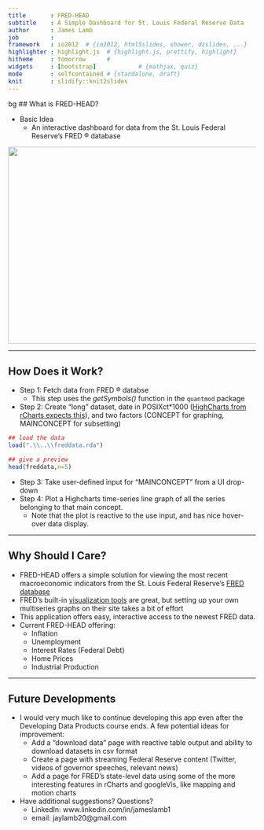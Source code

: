 ```yaml
---
title       : FRED-HEAD
subtitle    : A Simple Dashboard for St. Louis Federal Reserve Data
author      : James Lamb
job         : 
framework   : io2012  # {io2012, html5slides, shower, dzslides, ...}
highlighter : highlight.js  # {highlight.js, prettify, highlight}
hitheme     : tomorrow      # 
widgets     : [bootstrap]            # {mathjax, quiz}
mode        : selfcontained # {standalone, draft}
knit        : slidify::knit2slides
--- 
```


{bg: Lavender}

## What is FRED-HEAD?

- Basic Idea
    - An interactive dashboard for data from the St. Louis Federal Reserve's FRED &#174; database
    
<img src=".\\assets\\img\\screencap1.png" height="400" width="900">

---

## How Does it Work?

- Step 1: Fetch data from FRED &#174; databse
    - This step uses the *getSymbols()* function in the ```quantmod``` package
- Step 2: Create "long" dataset, date in POSIXct*1000 ([HighCharts from rCharts expects this](http://bl.ocks.org/ramnathv/9301903)), and two factors (CONCEPT for graphing, MAINCONCEPT for subsetting)

```r
## load the data
load(".\\..\\freddata.rda")

## give a preview
head(freddata,n=5)
```
- Step 3: Take user-defined input for "MAINCONCEPT" from a UI drop-down
- Step 4: Plot a Highcharts time-series line graph of all the series belonging to that main concept.
    - Note that the plot is reactive to the use input, and has nice hover-over data display.

--- 

## Why Should I Care?

- FRED-HEAD offers a simple solution for viewing the most recent macroeconomic indicators from the St. Louis Federal Reserve's [FRED database](http://research.stlouisfed.org/)
- FRED's built-in [visualization tools](http://research.stlouisfed.org/fred2/graph/?utm_source=research&utm_medium=website&utm_campaign=data-tools) are great, but setting up your own multiseries graphs on their site takes a bit of effort
- This application offers easy, interactive access to the newest FRED data.
- Current FRED-HEAD offering:
    - Inflation
    - Unemployment
    - Interest Rates (Federal Debt)
    - Home Prices
    - Industrial Production
    
--- 

## Future Developments

- I would very much like to continue developing this app even after the Developing Data Products course ends. A few potential ideas for improvement:
    - Add a "download data" page with reactive table output and ability to download datasets in csv format
    - Create a page with streaming Federal Reserve content (Twitter, videos of governor speeches, relevant news)
    - Add a page for FRED's state-level data using some of the more interesting features in rCharts and googleVis, like mapping and motion charts
- Have additional suggestions? Questions?
    - LinkedIn: www.linkedin.com/in/jameslamb1
    - email: jaylamb20@gmail.com